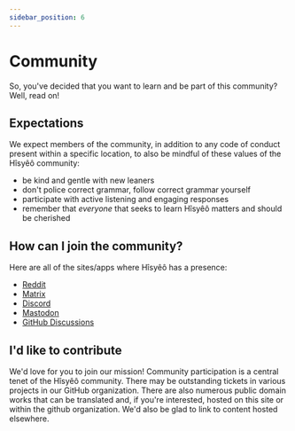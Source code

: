 ```yaml
---
sidebar_position: 6
---
```



# Community

So, you've decided that you want to learn and be part of this community? Well,
read on!

## Expectations

We expect members of the community, in addition to any code of conduct present
within a specific location, to also be mindful of these values of the Hîsyêô
community:

- be kind and gentle with new leaners
- don't police correct grammar, follow correct grammar yourself
- participate with active listening and engaging responses
- remember that *everyone* that seeks to learn Hîsyêô matters and should be
  cherished

## How can I join the community?

Here are all of the sites/apps where Hîsyêô has a presence:

- [Reddit](https://www.reddit.com/r/hisyeo/)
- [Matrix](https://matrix.to/#/#hisyeo:matrix.org)
- [Discord](https://discord.gg/48mUPRan9G)
- [Mastodon](https://mastodon.social/@hisyeo)
- [GitHub Discussions](https://github.com/orgs/Hisyeo/discussions)

## I'd like to contribute

We'd love for you to join our mission! Community participation is a central
tenet of the Hîsyêô community. There may be outstanding tickets in various
projects in our GitHub organization. There are also numerous public domain works
that can be translated and, if you're interested, hosted on this site or within
the github organization. We'd also be glad to link to content hosted elsewhere.

<HisyeoTooltip/>
